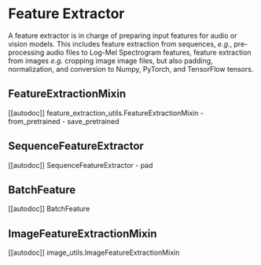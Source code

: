 <!--Copyright 2021 The HuggingFace Team. All rights reserved.

Licensed under the Apache License, Version 2.0 (the "License"); you may not use this file except in compliance with
the License. You may obtain a copy of the License at

http://www.apache.org/licenses/LICENSE-2.0

Unless required by applicable law or agreed to in writing, software distributed under the License is distributed on
an "AS IS" BASIS, WITHOUT WARRANTIES OR CONDITIONS OF ANY KIND, either express or implied. See the License for the
specific language governing permissions and limitations under the License.
-->

# Feature Extractor

A feature extractor is in charge of preparing input features for audio or vision models. This includes feature extraction
from sequences, *e.g.*, pre-processing audio files to Log-Mel Spectrogram features, feature extraction from images
*e.g.* cropping image image files, but also padding, normalization, and conversion to Numpy, PyTorch, and TensorFlow
tensors.


## FeatureExtractionMixin

[[autodoc]] feature_extraction_utils.FeatureExtractionMixin
    - from_pretrained
    - save_pretrained

## SequenceFeatureExtractor

[[autodoc]] SequenceFeatureExtractor
    - pad

## BatchFeature

[[autodoc]] BatchFeature

## ImageFeatureExtractionMixin

[[autodoc]] image_utils.ImageFeatureExtractionMixin
